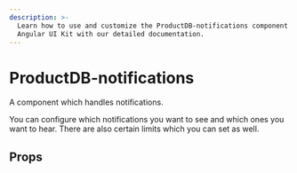 ```yaml
---
description: >-
  Learn how to use and customize the ProductDB-notifications component in ProductDB's
  Angular UI Kit with our detailed documentation.
---
```


# ProductDB-notifications

A component which handles notifications.

You can configure which notifications you want to see and which ones you want to hear.
There are also certain limits which you can set as well.

## Props

<PropsTable of="ProductDB-notifications" />

<head>
  <title>Angular UI Kit ProductDB-notifications</title>
</head>
